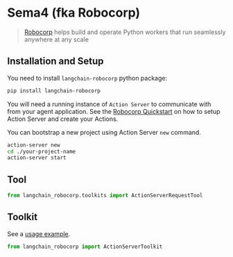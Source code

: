 # Sema4 (fka Robocorp)

>[Robocorp](https://robocorp.com/) helps build and operate Python workers that run seamlessly anywhere at any scale


## Installation and Setup

You need to install `langchain-robocorp` python package:

```bash
pip install langchain-robocorp
```

You will need a running instance of `Action Server` to communicate with from your agent application.
See the [Robocorp Quickstart](https://github.com/robocorp/robocorp#quickstart) on how to setup Action Server and create your Actions.

You can bootstrap a new project using Action Server `new` command.

```bash
action-server new
cd ./your-project-name
action-server start
```

## Tool

```python
from langchain_robocorp.toolkits import ActionServerRequestTool
```

## Toolkit

See a [usage example](/docs/integrations/tools/robocorp).

```python
from langchain_robocorp import ActionServerToolkit
```
